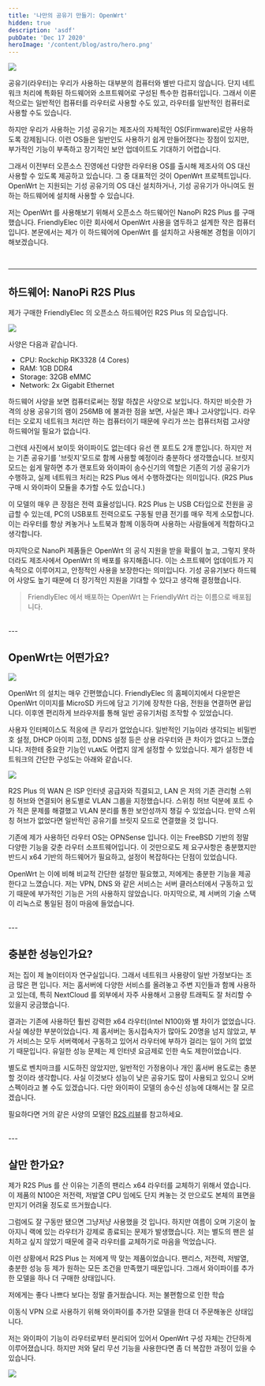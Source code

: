 ```yaml
---
title: '나만의 공유기 만들기: OpenWrt'
hidden: true
description: 'asdf'
pubDate: 'Dec 17 2020'
heroImage: '/content/blog/astro/hero.png'
---
```


<Image class="tw-rounded-lg" width={720} height={350} src="/content/blog/router/hero.svg" />

<br />

공유기(라우터)는 우리가 사용하는 대부분의 컴퓨터와 별반 다르지 않습니다. 단지 네트워크 처리에 특화된 하드웨어와 소프트웨어로 구성된 특수한 컴퓨터입니다. 그래서 이론적으로는 일반적인 컴퓨터를 라우터로 사용할 수도 있고, 라우터를 일반적인 컴퓨터로 사용할 수도 있습니다.

하지만 우리가 사용하는 기성 공유기는 제조사의 자체적인 OS(Firmware)로만 사용하도록 강제됩니다. 이런 OS들은 일반인도 사용하기 쉽게 만들어졌다는 장점이 있지만, 부가적인 기능이 부족하고 장기적인 보안 업데이트도 기대하기 어렵습니다.

그래서 이전부터 오픈소스 진영에선 다양한 라우터용 OS를 출시해 제조사의 OS 대신 사용할 수 있도록 제공하고 있습니다. 그 중 대표적인 것이 OpenWrt 프로젝트입니다. OpenWrt 는 지원되는 기성 공유기의 OS 대신 설치하거나, 기성 공유기가 아니여도 원하는 하드웨어에 설치해 사용할 수 있습니다.

저는 OpenWrt 를 사용해보기 위해서 오픈소스 하드웨어인 NanoPi R2S Plus 를 구매했습니다. FriendlyElec 이란 회사에서 OpenWrt 사용을 염두하고 설계한 작은 컴퓨터입니다. 본문에서는 제가 이 하드웨어에 OpenWrt 를 설치하고 사용해본 경험을 이야기 해보겠습니다.

<br />

---

## 하드웨어: NanoPi R2S Plus

제가 구매한 FriendlyElec 의 오픈소스 하드웨어인 R2S Plus 의 모습입니다. 

<Image class="tw-rounded-lg" width={720} height={350} src="/content/blog/router/openwrt.png" />

사양은 다음과 같습니다.

- CPU: Rockchip RK3328 (4 Cores)
- RAM: 1GB DDR4
- Storage: 32GB eMMC
- Network: 2x Gigabit Ethernet

하드웨어 사양을 보면 컴퓨터로써는 정말 하찮은 사양으로 보입니다. 하지만 비슷한 가격의 상용 공유기의 램이 256MB 에 불과한 점을 보면, 사실은 꽤나 고사양입니다. 라우터는 오로지 네트워크 처리만 하는 컴퓨터이기 때문에 우리가 쓰는 컴퓨터처럼 고사양 하드웨어일 필요가 없습니다.

그런데 사진에서 보이듯 와이파이도 없는데다 유선 랜 포트도 2개 뿐입니다. 하지만 저는 기존 공유기를 '브릿지'모드로 함께 사용할 예정이라 충분하다 생각했습니다. 브릿지 모드는 쉽게 말하면 추가 랜포트와 와이파이 송수신기의 역할은 기존의 기성 공유기가 수행하고, 실제 네트워크 처리는 R2S Plus 에서 수행하겠다는 의미입니다. (R2S Plus 구매 시 와이파이 모듈을 추가할 수도 있습니다.)

이 모델의 매우 큰 장점은 전력 효율성입니다. R2S Plus 는 USB C타입으로 전원을 공급할 수 있는데, PC의 USB포트 전력으로도 구동될 만큼 전기를 매우 적게 소모합니다. 이는 라우터를 항상 켜놓거나 노트북과 함께 이동하며 사용하는 사람들에게 적합하다고 생각합니다.

마지막으로 NanoPi 제품들은 OpenWrt 의 공식 지원을 받을 확률이 높고, 그렇지 못하더라도 제조사에서 OpenWrt 의 배포를 유지해줍니다. 이는 소프트웨어 업데이트가 지속적으로 이루어지고, 안정적인 사용을 보장한다는 의미입니다. 기성 공유기보다 하드웨어 사양도 높기 때문에 더 장기적인 지원을 기대할 수 있다고 생각해 결정했습니다.

> FriendlyElec 에서 배포하는 OpenWrt 는 FriendlyWrt 라는 이름으로 배포됩니다.

<br />
---

## OpenWrt는 어떤가요?

<Image class="tw-rounded-lg" width={720} height={350} src="/content/blog/router/openwrt.png" />

OpenWrt 의 설치는 매우 간편했습니다. FriendlyElec 의 홈페이지에서 다운받은 OpenWrt 이미지를 MicroSD 카드에 담고 기기에 장착한 다음, 전원을 연결하면 끝입니다. 이후엔 편리하게 브라우저를 통해 일반 공유기처럼 조작할 수 있었습니다.

사용자 인터페이스도 적응에 큰 무리가 없었습니다. 일반적인 기능이라 생각되는 비밀번호 설정, DHCP 아이피 고정, DDNS 설정 등은 상용 라우터와 큰 차이가 없다고 느꼈습니다. 저한테 중요한 기능인 `VLAN`도 어렵지 않게 설정할 수 있었습니다. 제가 설정한 네트워크의 간단한 구성도는 아래와 같습니다.

<Image class="tw-rounded-lg" align="center" src="/content/blog/router/network.png" />

R2S Plus 의 WAN 은 ISP 인터넷 공급자와 직결되고, LAN 은 저의 기존 관리형 스위칭 허브와 연결되어 용도별로 VLAN 그룹을 지정했습니다. 스위칭 허브 덕분에 포트 수가 적은 문제를 해결했고 VLAN 분리를 통한 보안성까지 챙길 수 있었습니다. 만약 스위칭 허브가 없었다면 일반적인 공유기를 브릿지 모드로 연결했을 것 입니다.

기존에 제가 사용하던 라우터 OS는 OPNSense 입니다. 이는 FreeBSD 기반의 정말 다양한 기능을 갖춘 라우터 소프트웨어입니다. 이 것만으로도 제 요구사항은 충분했지만 반드시 x64 기반의 하드웨어가 필요하고, 설정이 복잡하다는 단점이 있었습니다.

OpenWrt 는 이에 비해 비교적 간단한 설정만 필요했고, 저에게는 충분한 기능을 제공한다고 느꼈습니다. 저는 VPN, DNS 와 같은 서비스는 서버 클러스터에서 구동하고 있기 때문에 부가적인 기능은 거의 사용하지 않았습니다. 마지막으로, 제 서버의 기술 스택이 리눅스로 통일된 점이 마음에 들었습니다.

<br />
---

## 충분한 성능인가요?

저는 집이 제 놀이터이자 연구실입니다. 그래서 네트워크 사용량이 일반 가정보다는 조금 많은 편 입니다. 저는 홈서버에 다양한 서비스를 올려놓고 주변 지인들과 함께 사용하고 있는데, 특히 NextCloud 를 외부에서 자주 사용해서 고용량 트래픽도 잘 처리할 수 있을지 궁금했습니다.

결과는 기존에 사용하던 훨씬 강력한 x64 라우터(Intel N100)와 별 차이가 없었습니다. 사실 예상한 부분이었습니다. 제 홈서버는 동시접속자가 많아도 20명을 넘지 않았고, 부가 서비스는 모두 서버랙에서 구동하고 있어서 라우터에 부하가 걸리는 일이 거의 없었기 때문입니다. 유일한 성능 문제는 제 인터넷 요금제로 인한 속도 제한이었습니다.

별도로 벤치마크를 시도하진 않았지만, 일반적인 가정용이나 개인 홈서버 용도로는 충분할 것이라 생각합니다. 사실 이것보다 성능이 낮은 공유기도 많이 사용되고 있으니 오버스펙이라고 볼 수도 있겠습니다. 다만 와이파이 모델의 송수신 성능에 대해서는 잘 모르겠습니다.

필요하다면 거의 같은 사양의 모델인 [R2S 리뷰](https://forum.openwrt.org/t/nanopi-r2s-plus-out-4-year-review-of-r2s/183342)를 참고하세요.

<br />
---

## 살만 한가요?

제가 R2S Plus 를 산 이유는 기존의 팬리스 x64 라우터를 교체하기 위해서 였습니다. 이 제품의 N100은 저전력, 저발열 CPU 임에도 단지 켜놓는 것 만으로도 본체의 표면을 만지기 어려울 정도로 뜨거웠습니다.

그럼에도 잘 구동만 됐으면 그냥저냥 사용했을 것 입니다. 하지만 여름이 오며 기온이 높아지니 랙에 있는 라우터가 강제로 종료되는 문제가 발생했습니다. 저는 별도의 팬은 설치하고 싶지 않았기 때문에 결국 라우터를 교체하기로 마음을 먹었습니다.

이런 상황에서 R2S Plus 는 저에게 딱 맞는 제품이었습니다. 팬리스, 저전력, 저발열, 충분한 성능 등 제가 원하는 모든 조건을 만족했기 때문입니다. 그래서 와이파이를 추가한 모델을 하나 더 구매한 상태입니다.

저에게는 좋다 나쁘다 보다는 정말 즐거웠습니다. 저는 불편함으로 인한 학습

이동식 VPN 으로 사용하기 위해 와이파이를 추가한 모델을 한대 더 주문해놓은 상태입니다.

저는 와이파이 기능이 라우터로부터 분리되어 있어서 OpenWrt 구성 자체는 간단하게 이루어졌습니다. 하지만 저와 달리 무선 기능을 사용한다면 좀 더 복잡한 과정이 있을 수 있습니다.

<Image class="tw-rounded-lg" width={720} height={350} src="/content/blog/router/asus.png" />